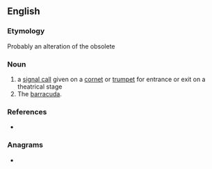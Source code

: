==English==

===Etymology===
Probably an alteration of the obsolete {{m|en|signet||signal}}

===Noun===
{{en-noun}}

# a [[signal call]] given on a [[cornet]] or [[trumpet]] for entrance or exit on a theatrical stage
# The [[barracuda]]. <!--Webster 1913-->

===References===
* {{R:Webster NCD 1967}}

===Anagrams===
* {{l|en|Nenets}}